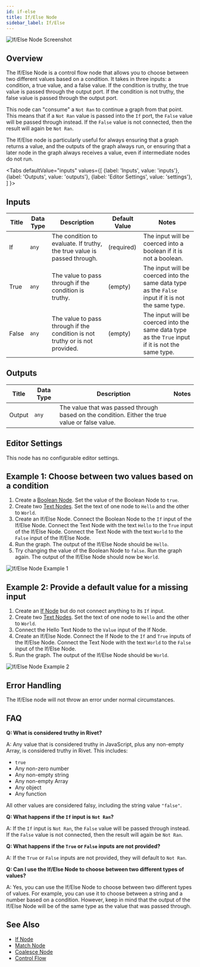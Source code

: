 ```yaml
---
id: if-else
title: If/Else Node
sidebar_label: If/Else
---
```



![If/Else Node Screenshot](./assets/if-else-node.png)

## Overview

The If/Else Node is a control flow node that allows you to choose between two different values based on a condition. It takes in three inputs: a condition, a true value, and a false value. If the condition is truthy, the true value is passed through the output port. If the condition is not truthy, the false value is passed through the output port.

This node can "consume" a `Not Ran` to continue a graph from that point. This means that if a `Not Ran` value is passed into the `If` port, the `False` value will be passed through instead. If the `False` value is not connected, then the result will again be `Not Ran`.

The If/Else node is particularly useful for always ensuring that a graph returns a value, and the outputs of the graph always run, or ensuring that a later node in the graph always receives a value, even if intermediate nodes do not run.

<Tabs
  defaultValue="inputs"
  values={[
    {label: 'Inputs', value: 'inputs'},
    {label: 'Outputs', value: 'outputs'},
    {label: 'Editor Settings', value: 'settings'},
  ]
}>

<TabItem value="inputs">

## Inputs

| Title | Data Type | Description                                                                  | Default Value | Notes                                                                                              |
| ----- | --------- | ---------------------------------------------------------------------------- | ------------- | -------------------------------------------------------------------------------------------------- |
| If    | `any`     | The condition to evaluate. If truthy, the true value is passed through.      | (required)    | The input will be coerced into a boolean if it is not a boolean.                                   |
| True  | `any`     | The value to pass through if the condition is truthy.                        | (empty)       | The input will be coerced into the same data type as the `False` input if it is not the same type. |
| False | `any`     | The value to pass through if the condition is not truthy or is not provided. | (empty)       | The input will be coerced into the same data type as the `True` input if it is not the same type.  |

</TabItem>

<TabItem value="outputs">

## Outputs

| Title  | Data Type | Description                                                                                     | Notes |
| ------ | --------- | ----------------------------------------------------------------------------------------------- | ----- |
| Output | `any`     | The value that was passed through based on the condition. Either the true value or false value. |       |

</TabItem>

<TabItem value="settings">

## Editor Settings

This node has no configurable editor settings.

</TabItem>

</Tabs>

## Example 1: Choose between two values based on a condition

1. Create a [Boolean Node](../boolean.mdx). Set the value of the Boolean Node to `true`.
2. Create two [Text Nodes](./text.mdx). Set the text of one node to `Hello` and the other to `World`.
3. Create an If/Else Node. Connect the Boolean Node to the `If` input of the If/Else Node. Connect the Text Node with the text `Hello` to the `True` input of the If/Else Node. Connect the Text Node with the text `World` to the `False` input of the If/Else Node.
4. Run the graph. The output of the If/Else Node should be `Hello`.
5. Try changing the value of the Boolean Node to `false`. Run the graph again. The output of the If/Else Node should now be `World`.

![If/Else Node Example 1](./assets/if-else-node-example-01.png)

## Example 2: Provide a default value for a missing input

1. Create an [If Node](./if.mdx) but do not connect anything to its `If` input.
2. Create two [Text Nodes](./text.mdx). Set the text of one node to `Hello` and the other to `World`.
3. Connect the Hello Text Node to the `Value` input of the If Node.
4. Create an If/Else Node. Connect the If Node to the `If` and `True` inputs of the If/Else Node. Connect the Text Node with the text `World` to the `False` input of the If/Else Node.
5. Run the graph. The output of the If/Else Node should be `World`.

![If/Else Node Example 2](./assets/if-else-node-example-02.png)

## Error Handling

The If/Else node will not throw an error under normal circumstances.

## FAQ

**Q: What is considered truthy in Rivet?**

A: Any value that is considered truthy in JavaScript, plus any non-empty Array, is considered truthy in Rivet. This includes:

- `true`
- Any non-zero number
- Any non-empty string
- Any non-empty Array
- Any object
- Any function

All other values are considered falsy, including the string value `"false"`.

**Q: What happens if the `If` input is `Not Ran`?**

A: If the `If` input is `Not Ran`, the `False` value will be passed through instead. If the `False` value is not connected, then the result will again be `Not Ran`.

**Q: What happens if the `True` or `False` inputs are not provided?**

A: If the `True` or `False` inputs are not provided, they will default to `Not Ran`.

**Q: Can I use the If/Else Node to choose between two different types of values?**

A: Yes, you can use the If/Else Node to choose between two different types of values. For example, you can use it to choose between a string and a number based on a condition. However, keep in mind that the output of the If/Else Node will be of the same type as the value that was passed through.

## See Also

- [If Node](./if.mdx)
- [Match Node](./match.mdx)
- [Coalesce Node](./coalesce.mdx)
- [Control Flow](../user-guide/control-flow.md)
